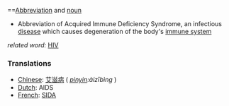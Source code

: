 ==[[Abbreviation]] and [[noun]]

*Abbreviation of Acquired Immune Deficiency Syndrome,  an infectious [[disease]] which causes degeneration of the body's [[immune system]]

''related word:'' [[HIV]]

===Translations===
*[[Chinese]]: [[艾滋病]] ( ''[[pinyin]]:àizībìng'' )
*[[Dutch]]: AIDS
*[[French]]: [[SIDA]]